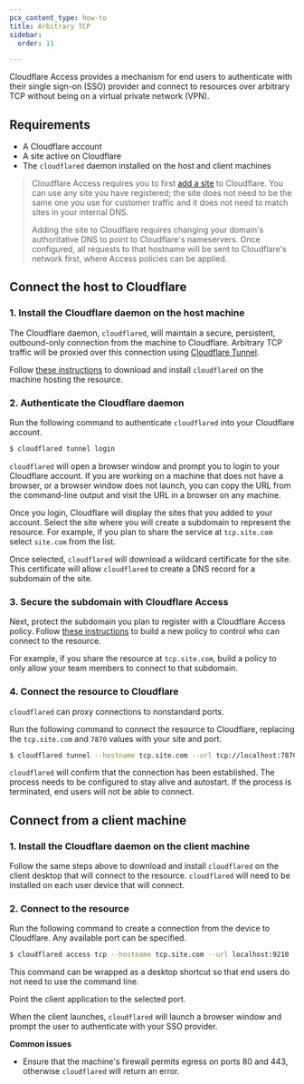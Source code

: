 ```yaml
---
pcx_content_type: how-to
title: Arbitrary TCP
sidebar:
  order: 11

---
```


Cloudflare Access provides a mechanism for end users to authenticate with their single sign-on (SSO) provider and connect to resources over arbitrary TCP without being on a virtual private network (VPN).

## Requirements

* A Cloudflare account
* A site active on Cloudflare
* The `cloudflared` daemon installed on the host and client machines

> Cloudflare Access requires you to first [add a site](https://dash.cloudflare.com/sign-up) to Cloudflare. You can use any site you have registered; the site does not need to be the same one you use for customer traffic and it does not need to match sites in your internal DNS.
>
> Adding the site to Cloudflare requires changing your domain's authoritative DNS to point to Cloudflare's nameservers. Once configured, all requests to that hostname will be sent to Cloudflare's network first, where Access policies can be applied.

## **Connect the host to Cloudflare**

### 1. Install the Cloudflare daemon on the host machine

The Cloudflare daemon, `cloudflared`, will maintain a secure, persistent, outbound-only connection from the machine to Cloudflare. Arbitrary TCP traffic will be proxied over this connection using [Cloudflare Tunnel](https://www.cloudflare.com/products/tunnel/).

Follow [these instructions](/cloudflare-one/connections/connect-networks/downloads/) to download and install `cloudflared` on the machine hosting the resource.

### 2. Authenticate the Cloudflare daemon

Run the following command to authenticate `cloudflared` into your Cloudflare account.

```sh
$ cloudflared tunnel login
```

`cloudflared` will open a browser window and prompt you to login to your Cloudflare account. If you are working on a machine that does not have a browser, or a browser window does not launch, you can copy the URL from the command-line output and visit the URL in a browser on any machine.

Once you login, Cloudflare will display the sites that you added to your account. Select the site where you will create a subdomain to represent the resource. For example, if you plan to share the service at `tcp.site.com` select `site.com` from the list.

Once selected, `cloudflared` will download a wildcard certificate for the site. This certificate will allow `cloudflared` to create a DNS record for a subdomain of the site.

### 3. Secure the subdomain with Cloudflare Access

Next, protect the subdomain you plan to register with a Cloudflare Access policy. Follow [these instructions](/cloudflare-one/policies/access/) to build a new policy to control who can connect to the resource.

For example, if you share the resource at `tcp.site.com`, build a policy to only allow your team members to connect to that subdomain.

### 4. Connect the resource to Cloudflare

`cloudflared` can proxy connections to nonstandard ports.

Run the following command to connect the resource to Cloudflare, replacing the `tcp.site.com` and `7870` values with your site and port.

```sh
$ cloudflared tunnel --hostname tcp.site.com --url tcp://localhost:7870
```

`cloudflared` will confirm that the connection has been established. The process needs to be configured to stay alive and autostart. If the process is terminated, end users will not be able to connect.

## **Connect from a client machine**

### 1. Install the Cloudflare daemon on the client machine

Follow the same steps above to download and install `cloudflared` on the client desktop that will connect to the resource. `cloudflared` will need to be installed on each user device that will connect.

### 2. Connect to the resource

Run the following command to create a connection from the device to Cloudflare. Any available port can be specified.

```sh
$ cloudflared access tcp --hostname tcp.site.com --url localhost:9210
```

This command can be wrapped as a desktop shortcut so that end users do not need to use the command line.

Point the client application to the selected port.

When the client launches, `cloudflared` will launch a browser window and prompt the user to authenticate with your SSO provider.

**Common issues**

* Ensure that the machine's firewall permits egress on ports 80 and 443, otherwise `cloudflared` will return an error.
